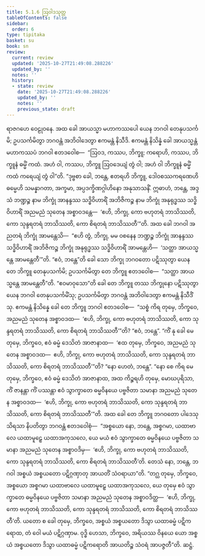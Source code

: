 ```yaml
---
title: 5.1.6 ဩဝါဒသုတ္တ
tableOfContents: false
sidebar:
  order: 6
type: tipitaka
basket: su
book: sn
review:
  current: review
  updated: '2025-10-27T21:49:08.288226'
  updated_by: ''
  notes: ''
  history:
  - state: review
    date: '2025-10-27T21:49:08.288226'
    updated_by: ''
    notes: ''
    previous_state: draft
---
```



<ReviewStatus review={frontmatter.review} showDetails={true} />

<HypothesisAnnotation frontmatter={frontmatter} />

<DynamicBreadcrumb />

<Division number="149" book="sn" e="ch" v="18" p="301">

<Paragraph number="933" book="sn">
ရာဇဂဟေ ဝေဠုဝနေ. အထ ခေါ အာယသ္မာ မဟာကဿပေါ ယေန ဘဂဝါ တေနုပသင်္ကမိ; ဥပသင်္ကမိတွာ ဘဂဝန္တံ အဘိဝါဒေတွာ ဧကမန္တံ နိသီဒိ. ဧကမန္တံ နိသိန္နံ ခေါ အာယသ္မန္တံ မဟာကဿပံ ဘဂဝါ ဧတဒဝေါစ—  “ဩဝဒ, ကဿပ, ဘိက္ခူ; ကရောဟိ, ကဿပ, ဘိက္ခူနံ ဓမ္မိံ ကထံ. အဟံ ဝါ, ကဿပ, ဘိက္ခူ ဩဝဒေယျံ တွံ ဝါ; အဟံ ဝါ ဘိက္ခူနံ ဓမ္မိံ ကထံ ကရေယျံ တွံ ဝါ”တိ.
</Paragraph>

<Paragraph number="934" book="sn">
“ဒုဗ္ဗစာ ခေါ, ဘန္တေ, ဧတရဟိ ဘိက္ခူ, ဒေါဝစဿကရဏေဟိ ဓမ္မေဟိ သမန္နာဂတာ, အက္ခမာ, အပ္ပဒက္ခိဏဂ္ဂါဟိနော အနုသာသနိံ. ဣဓာဟံ, ဘန္တေ, အဒ္ဒသံ ဘဏ္ဍဉ္စ နာမ ဘိက္ခုံ အာနန္ဒဿ သဒ္ဓိဝိဟာရိံ အဘိဇိကဉ္စ နာမ ဘိက္ခုံ အနုရုဒ္ဓဿ သဒ္ဓိဝိဟာရိံ အညမညံ သုတေန အစ္စာဝဒန္တေ—  ‘ဧဟိ, ဘိက္ခု, ကော ဗဟုတရံ ဘာသိဿတိ, ကော သုန္ဒရတရံ ဘာသိဿတိ, ကော စိရတရံ ဘာသိဿတီ’”တိ.
</Paragraph>

<Paragraph number="935" book="sn">
အထ ခေါ ဘဂဝါ အညတရံ ဘိက္ခုံ အာမန္တေသိ—  “ဧဟိ တွံ, ဘိက္ခု, မမ ဝစနေန ဘဏ္ဍဉ္စ ဘိက္ခုံ အာနန္ဒဿ သဒ္ဓိဝိဟာရိံ အဘိဇိကဉ္စ ဘိက္ခုံ အနုရုဒ္ဓဿ သဒ္ဓိဝိဟာရိံ အာမန္တေဟိ—  ‘သတ္ထာ အာယသ္မန္တေ အာမန္တေတီ’”တိ. “ဧဝံ, ဘန္တေ”တိ ခေါ သော ဘိက္ခု ဘဂဝတော ပဋိဿုတွာ ယေန တေ ဘိက္ခူ တေနုပသင်္ကမိ; ဥပသင်္ကမိတွာ တေ ဘိက္ခူ ဧတဒဝေါစ—  “သတ္ထာ အာယသ္မန္တေ အာမန္တေတီ”တိ.
</Paragraph>

<Paragraph number="936" book="sn">
“ဧဝမာဝုသော”တိ ခေါ တေ ဘိက္ခူ တဿ ဘိက္ခုနော ပဋိဿုတွာ ယေန ဘဂဝါ တေနုပသင်္ကမိံသု; ဥပသင်္ကမိတွာ ဘဂဝန္တံ အဘိဝါဒေတွာ ဧကမန္တံ နိသီဒိံသု. ဧကမန္တံ နိသိန္နေ ခေါ တေ ဘိက္ခူ ဘဂဝါ ဧတဒဝေါစ—  “သစ္စံ ကိရ တုမှေ, ဘိက္ခဝေ, အညမညံ သုတေန အစ္စာဝဒထ—  ‘ဧဟိ, ဘိက္ခု, ကော ဗဟုတရံ ဘာသိဿတိ, ကော သုန္ဒရတရံ ဘာသိဿတိ, ကော စိရတရံ ဘာသိဿတီ’”တိ? “ဧဝံ, ဘန္တေ”. “ကိံ နု ခေါ မေ တုမှေ, ဘိက္ခဝေ, ဧဝံ ဓမ္မံ ဒေသိတံ အာဇာနာထ—  ‘ဧထ တုမှေ, ဘိက္ခဝေ, အညမညံ သုတေန အစ္စာဝဒထ—  ဧဟိ, ဘိက္ခု, ကော ဗဟုတရံ ဘာသိဿတိ, ကော သုန္ဒရတရံ ဘာသိဿတိ, ကော စိရတရံ ဘာသိဿတီ’”တိ? “နော ဟေတံ, ဘန္တေ”. “နော စေ ကိရ မေ တုမှေ, ဘိက္ခဝေ, ဧဝံ ဓမ္မံ ဒေသိတံ အာဇာနာထ, အထ ကိဉ္စရဟိ တုမှေ, မောဃပုရိသာ, ကိံ ဇာနန္တာ ကိံ ပဿန္တာ ဧဝံ သွာက္ခာတေ ဓမ္မဝိနယေ ပဗ္ဗဇိတာ သမာနာ အညမညံ သုတေန အစ္စာဝဒထ—  ‘ဧဟိ, ဘိက္ခု, ကော ဗဟုတရံ ဘာသိဿတိ, ကော သုန္ဒရတရံ ဘာသိဿတိ, ကော စိရတရံ ဘာသိဿတီ’”တိ.
</Paragraph>

<Paragraph number="937" book="sn">
အထ ခေါ တေ ဘိက္ခူ ဘဂဝတော ပါဒေသု သိရသာ နိပတိတွာ ဘဂဝန္တံ ဧတဒဝေါစုံ—  “အစ္စယော နော, ဘန္တေ, အစ္စဂမာ, ယထာဗာလေ ယထာမူဠှေ ယထာအကုသလေ, ယေ မယံ ဧဝံ သွာက္ခာတေ ဓမ္မဝိနယေ ပဗ္ဗဇိတာ သမာနာ အညမညံ သုတေန အစ္စာဝဒိမှ—  ‘ဧဟိ, ဘိက္ခု, ကော ဗဟုတရံ ဘာသိဿတိ, ကော သုန္ဒရတရံ ဘာသိဿတိ, ကော စိရတရံ ဘာသိဿတီ’တိ. တေသံ နော, ဘန္တေ, ဘဂဝါ အစ္စယံ အစ္စယတော ပဋိဂ္ဂဏှာတု အာယတိံ သံဝရာယာ”တိ.
</Paragraph>

<Paragraph number="938" book="sn">
“တဂ္ဃ တုမှေ, ဘိက္ခဝေ, အစ္စယော အစ္စဂမာ ယထာဗာလေ ယထာမူဠှေ ယထာအကုသလေ, ယေ တုမှေ ဧဝံ သွာက္ခာတေ ဓမ္မဝိနယေ ပဗ္ဗဇိတာ သမာနာ အညမညံ သုတေန အစ္စာဝဒိတ္ထ—  ‘ဧဟိ, ဘိက္ခု, ကော ဗဟုတရံ ဘာသိဿတိ, ကော သုန္ဒရတရံ ဘာသိဿတိ, ကော စိရတရံ ဘာသိဿတီ’တိ. ယတော စ ခေါ တုမှေ, ဘိက္ခဝေ, အစ္စယံ အစ္စယတော ဒိသွာ ယထာဓမ္မံ ပဋိကရောထ, တံ ဝေါ မယံ ပဋိဂ္ဂဏှာမ. ဝုဒ္ဓိ ဟေသာ, ဘိက္ခဝေ, အရိယဿ ဝိနယေ ယော အစ္စယံ အစ္စယတော ဒိသွာ ယထာဓမ္မံ ပဋိကရောတိ အာယတိဉ္စ သံဝရံ အာပဇ္ဇတီ”တိ.

</Paragraph>
</Division>

<Paragraph number="939" type="center" book="sn">
ဆဋ္ဌံ.
</Paragraph>